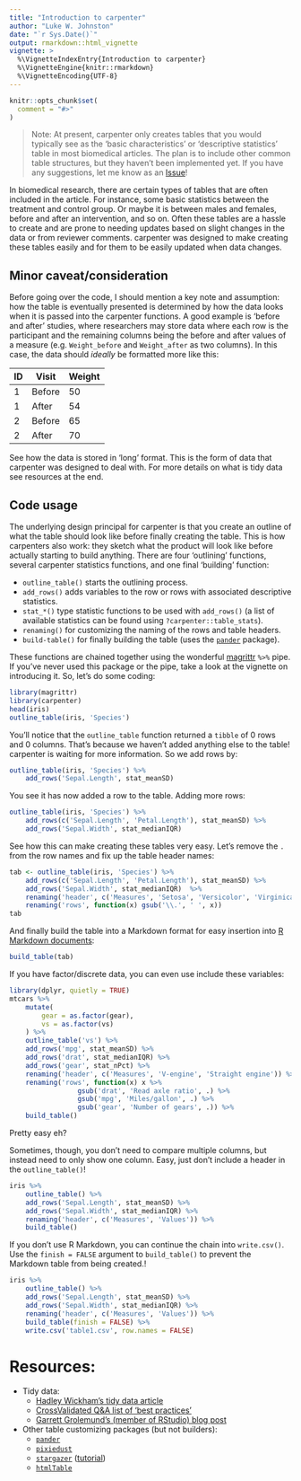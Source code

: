 ```yaml
---
title: "Introduction to carpenter"
author: "Luke W. Johnston"
date: "`r Sys.Date()`"
output: rmarkdown::html_vignette
vignette: >
  %\VignetteIndexEntry{Introduction to carpenter}
  %\VignetteEngine{knitr::rmarkdown}
  %\VignetteEncoding{UTF-8}
---
```


```r
knitr::opts_chunk$set(
  comment = "#>"
)
```

> Note: At present, carpenter only creates tables that you would typically see
as the 'basic characteristics' or 'descriptive statistics' table in most
biomedical articles. The plan is to include other common table structures, but
they haven't been implemented yet. If you have any suggestions, let me know as
an [Issue](https://github.com/lwjohnst86/carpenter/issues/new)!

In biomedical research, there are certain types of tables that are often 
included in the article. For instance, some basic statistics between the treatment
and control group. Or maybe it is between males and females, before and after an
intervention, and so on. Often these tables are a hassle to create and are prone to
needing updates based on slight changes in the data or from reviewer comments.
carpenter was designed to make creating these tables easily and for them to be
easily updated when data changes.

## Minor caveat/consideration

Before going over the code, I should mention a key note and assumption: how the 
table is eventually presented is determined by how the data looks when it is
passed into the carpenter functions. A good example is 'before and after' studies, where
researchers may store data where each row is the participant and the remaining
columns being the before and after values of a measure (e.g. `Weight_before` and
`Weight_after` as two columns). In this case, the data should *ideally* be
formatted more like this:

ID | Visit | Weight 
---|-------|-------
1 | Before | 50
1 | After | 54
2 | Before | 65
2 | After | 70

See how the data is stored in 'long' format. This is the form of data that
carpenter was designed to deal with. For more details on what is tidy data see
resources at the end.

## Code usage

The underlying design principal for carpenter is that you create an outline of
what the table should look like before finally creating the table. This is how
carpenters also work: they sketch what the product will look like before
actually starting to build anything. There are four 'outlining' functions,
several carpenter statistics functions, and one final 'building' function:

- `outline_table()` starts the outlining process.
- `add_rows()` adds variables to the row or rows with associated descriptive
statistics.
- `stat_*()` type statistic functions to be used with `add_rows()` (a list of
available statistics can be found using `?carpenter::table_stats`).
- `renaming()` for customizing the naming of the rows and table headers.
- `build-table()` for finally building the table (uses the
[`pander`](http://rapporter.github.io/pander/) package).

These functions are chained together using the wonderful 
[magrittr](https://cran.r-project.org/package=magrittr) `%>%` pipe. If you've
never used this package or the pipe, take a look at the vignette on introducing
it. So, let's do some coding:

```r
library(magrittr)
library(carpenter)
head(iris)
outline_table(iris, 'Species') 
```

You'll notice that the `outline_table` function returned a `tibble` of 0 rows
and 0 columns. That's because we haven't added anything else to the table!
carpenter is waiting for more information. So we add rows by:

```r
outline_table(iris, 'Species') %>% 
    add_rows('Sepal.Length', stat_meanSD) 
```

You see it has now added a row to the table. Adding more rows:

```r
outline_table(iris, 'Species') %>% 
    add_rows(c('Sepal.Length', 'Petal.Length'), stat_meanSD) %>%
    add_rows('Sepal.Width', stat_medianIQR) 
```

See how this can make creating these tables very easy. Let's remove the `.` from
the row names and fix up the table header names:

```r
tab <- outline_table(iris, 'Species') %>% 
    add_rows(c('Sepal.Length', 'Petal.Length'), stat_meanSD) %>%
    add_rows('Sepal.Width', stat_medianIQR)  %>% 
    renaming('header', c('Measures', 'Setosa', 'Versicolor', 'Virginica')) %>% 
    renaming('rows', function(x) gsub('\\.', ' ', x))
tab
```

And finally build the table into a Markdown format for easy insertion into 
[R Markdown documents](http://rmarkdown.rstudio.com/):

```r
build_table(tab)
```

If you have factor/discrete data, you can even use include these variables:

```r
library(dplyr, quietly = TRUE)
mtcars %>% 
    mutate(
        gear = as.factor(gear),
        vs = as.factor(vs)
    ) %>% 
    outline_table('vs') %>% 
    add_rows('mpg', stat_meanSD) %>%
    add_rows('drat', stat_medianIQR) %>% 
    add_rows('gear', stat_nPct) %>% 
    renaming('header', c('Measures', 'V-engine', 'Straight engine')) %>% 
    renaming('rows', function(x) x %>% 
                 gsub('drat', 'Read axle ratio', .) %>% 
                 gsub('mpg', 'Miles/gallon', .) %>% 
                 gsub('gear', 'Number of gears', .)) %>% 
    build_table()
```

Pretty easy eh?

Sometimes, though, you don't need to compare multiple columns, but instead need
to only show one column. Easy, just don't include a header in the
`outline_table()`!

```r
iris %>% 
    outline_table() %>% 
    add_rows('Sepal.Length', stat_meanSD) %>%
    add_rows('Sepal.Width', stat_medianIQR) %>% 
    renaming('header', c('Measures', 'Values')) %>% 
    build_table() 
```

If you don't use R Markdown, you can continue the chain into `write.csv()`.
Use the `finish = FALSE` argument to `build_table()` to prevent the Markdown
table from being created.!

```r
iris %>% 
    outline_table() %>% 
    add_rows('Sepal.Length', stat_meanSD) %>%
    add_rows('Sepal.Width', stat_medianIQR) %>% 
    renaming('header', c('Measures', 'Values')) %>% 
    build_table(finish = FALSE) %>% 
    write.csv('table1.csv', row.names = FALSE)
```

# Resources:

- Tidy data:
    - [Hadley Wickham's tidy data article](http://vita.had.co.nz/papers/tidy-data.pdf)
    - [CrossValidated Q&A list of 'best practices'](http://stats.stackexchange.com/questions/83614/best-practices-for-creating-tidy-data)
    - [Garrett Grolemund's (member of RStudio) blog post](http://garrettgman.github.io/tidying/)
- Other table customizing packages (but not builders):
    - [`pander`](http://rapporter.github.io/pander/)
    - [`pixiedust`](https://cran.r-project.org/package=pixiedust)
    - [`stargazer`](https://cran.r-project.org/package=stargazer)
    ([tutorial](http://jakeruss.com/cheatsheets/stargazer.html))
    - [`htmlTable`](https://cran.r-project.org/package=htmlTable)
